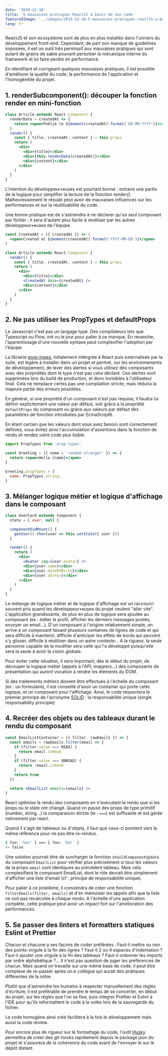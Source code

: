 ```yaml
---
date: '2019-12-10'
title: '5 mauvaises pratiques ReactJS à banir de son code'
featuredImage: '../images/2019-12-10-5-mauvaises-pratiques-reactJS-a-banir-de-son-code/darkpattern.jpg'
lang: fr
---
```


ReactJS et son ecosystème sont de plus en plus installés dans l'univers du développement front-end. Cependant, de part son manque de guidelines imposées, il est un outil très permissif aux mauvaises pratiques qui sont autant de grains de sable pouvant perturber la mécanique interne du framework et lui faire perdre en performance.

En identifiant et corrigeant quelques mauvaises pratiques, il est possible d'améliorer la qualité du code, la performance de l'application et l'homogénéité du projet.

## 1. renderSubcomponent(): découper la fonction render en mini-fonction

```jsx
class Article extends React.Component {
  renderDate = createdAt => {
    return <span>Publié le ${moment(createdAt).format('DD-MM-YYYY')}</span>
  }
  render() {
    const { title, createdAt, content } = this.props
    return (
      <div>
        <div>{title}</div>
        <div>{this.renderDate(createdAt)}</div>
        <div>{content}</div>
      </div>
    )
  }
}
```

L'intention du développeur•euses est pourtant bonne : extraire une partie de la logique pour simplifier la lecture de la fonction _render()_. Malheureusement le résulat peut avoir de mauvaises influences sur les performances et sur la réutilisabilité du code.

Une bonne pratique est de s'astreindre à ne déclarer qu'un seul composant par fichier : il sera d'autant plus facile à réutiliser par les autres développeur•euses de l'équipe.

```jsx
const CreatedAt = ({ createdAt }) => (
  <span>Created at ${moment(createdAt).format('YYYY-MM-DD')}</span>
)

class Article extends React.Component {
  render() {
    const { title, createdAt, content } = this.props
    return (
      <div>
        <div>{title}</div>
        <CreatedAt date={createdAt} />
        <div>{content}</div>
      </div>
    )
  }
}
```

## 2. Ne pas utiliser les PropTypes et defaultProps

Le Javascript n'est pas un langage typé. Des compilateurs tels que Typescript ou Flow, ont vu le jour pour palier à ce manque. En revanche, l'apprentissage d'une nouvelle syntaxe peut complexifier l'adoption par l'équipe.

La librairie [prop-types](https://fr.reactjs.org/docs/typechecking-with-proptypes.html), initialement intérgrée à React puis externalisée par la suite, est légère à installer dans un projet et permet, sur les environnements de développement, de lever des alertes si vous utilisez des composants avec des propriétés dont le type n'est pas celui déclaré. Ces alertes sont supprimées lors du build de production, et donc invisibles à l'utilisateur final. Cela ne remplace certes pas une compilation stricte, mais réduira la majeure partie des erreurs possibles.

En général, si une propriété d'un composant n'est pas requise, il faudra lui définir explicitement une valeur par défaut, soit grâce à la propriété `defaultProps` du composant ou grâce aux valeurs par défaut des paramètres de fonction introduites par EcmaScript6.

En étant certain que les valeurs dont vous avez besoin sont correctement définies, vous évitez ainsi l'accumulation d'assertions dans la fonction de rendu et rendez votre code plus lisible.

```jsx
import PropTypes from 'prop-types'

const Greeting = ({ name = 'random stranger' }) => {
  return <span>Hello {name}</span>
}

Greeting.propTypes = {
  name: PropTypes.string,
}
```

## 3. Mélanger logique métier et logique d'affichage dans le composant

```jsx
class UserCard extends Component {
  state = { user: null }

  componentDidMount() {
    getUser().then(user => this.setState({ user }))
  }

  render() {
    return (
      <div>
        <Avatar img={user.avatar} />
        <div>{user.name}</div>
        <div>{user.dateOfBirth}</div>
        <div>{user.adress}</div>
      </div>
    )
  }
}
```

Le mélange de logique métier et de logique d'affichage est un raccourci souvent pris quand les développeur•euses du projet veulent "aller vite". L'application grandissante, de plus en plus de logique sera ajoutée au composant (ex : éditer le profil, afficher les derniers messages postés, envoyer un email...). D'un composant à l'origine relativement simple, on arrive à un composant faisant plusieurs centaines de lignes de code et qui sera difficile à maintenir, difficile d'anticiper les effets de bords qui peuvent s'y glisser, difficile à réutiliser dans un autre contexte... A la rigueur, la seule personne capable de le modifier sera celle qui l'a développé puisqu'elle sera la seule à avoir la vision globale.

Pour éviter cette situation, il sera important, dès le début du projet, de découper la logique métier (appels à l'API, mappers...) des composants de présentation qui auront vocation à rendre les éléments du DOM.

Si des traitements métiers doivent être effectués à l'échelle du composant (ex : un formulaire), il est conseillé d'avoir un container qui porte cette logique, et un composant pour l'affichage. Ainsi, le code respectera le premier principe de l'acronyme [SOLID](<https://fr.wikipedia.org/wiki/SOLID_(informatique)>) : la responsabilité unique (single responsability principle)

## 4. Recréer des objets ou des tableaux durant le rendu du composant

```jsx
const EmailListContainer = ({ filter, rawEmails }) => {
  const emails = rawEmails.filter(email => {
    if (filter.value === READ) {
      return email.isRead
    }
    if (filter.value === UNREAD) {
      return !email.isRead
    }
    return true
  })

  return <EmailList emails={emails} />
}
```

React optimise le rendu des composants en n'exécutant le rendu que si les props ou le state ont changé. Quand on passe des props de type primitif (number, string...) la comparaison stricte (ie : `===`) est suffisante et est gérée nativement par react.

Quand il s'agit de tableaux ou d'objets, il faut que ceux-ci pointent vers la même référence pour ne pas être re-rendus.

```bash
{ foo: 'bar' } === { foo: 'bar' }
>> false
```

Une solution pourrait être de surcharger la fonction `shouldComponentUpdate` du composant `EmailList` pour vérifier plus précisément si tous les valeurs de la props `email` sont identiques au précédent tableau. Mais cela complexifiera le composant EmailList, dont le rôle devrait être simplement d'afficher une liste d'email (cf : principe de responsabilité unique).

Pour palier à ce problème, il conviendra de créer une fonction `filterEmails(filter, emails)` et d'en mémoiser les appels afin que la liste ne soit pas recalculée à chaque rendu. A l'échelle d'une application complète, cette pratique peut avoir un impact fort sur l'amélioration des performances.

## 5. Se passer des linters et formatters statiques Eslint et Prettier

Chacun et chacune a ses façons de coder préférées : Faut-il mettre ou non des points-virgule à la fin des lignes ? Faut-il 2 ou 4 espaces d'indentation ? Faut-il ajouter une virgule à la fin des tableaux ? Faut-il ordonner les imports par ordre alphabétique ?... Il n'est pas question de juger les préférences de chacun. Mais quand on travaille sur une même base de code, il peut être complexe de re-passer après un.e collègue qui aurait des pratiques différentes de la nôtre.

Plutôt que d'astreindre les humains à respecter manuellement des règles d'écriture, il est préfèrable de prendre le temps de se concerter, en début du projet, sur les règles que l'on se fixe, puis intégrer Prettier et Eslint à l'IDE pour qu'ils reformattent le code à la volée lors de la sauvegarde du fichier.

Le code homogène ainsi créé facilitera à la fois le développement mais aussi la code review.

Pour encore plus de rigueur sur le formattage du code, l'outil [Husky](https://github.com/typicode/husky) permettra de créer des git-hooks rapidement depuis le package.json du projet et s'assurera de la cohérence du code avant de l'envoyer le sur le dépôt distant.
